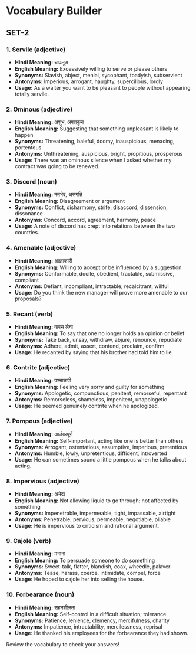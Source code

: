 # Vocabulary Builder

## SET-2

### 1. Servile (adjective)
- **Hindi Meaning:** चापलूस  
- **English Meaning:** Excessively willing to serve or please others  
- **Synonyms:** Slavish, abject, menial, sycophant, toadyish, subservient  
- **Antonyms:** Imperious, arrogant, haughty, supercilious, lordly  
- **Usage:** As a waiter you want to be pleasant to people without appearing totally servile.

### 2. Ominous (adjective)
- **Hindi Meaning:** अशुभ, अपशकुन  
- **English Meaning:** Suggesting that something unpleasant is likely to happen  
- **Synonyms:** Threatening, baleful, doomy, inauspicious, menacing, portentous  
- **Antonyms:** Unthreatening, auspicious, bright, propitious, prosperous  
- **Usage:** There was an ominous silence when I asked whether my contract was going to be renewed.

### 3. Discord (noun)
- **Hindi Meaning:** मतभेद, असंगति  
- **English Meaning:** Disagreement or argument  
- **Synonyms:** Conflict, disharmony, strife, disaccord, dissension, dissonance  
- **Antonyms:** Concord, accord, agreement, harmony, peace  
- **Usage:** A note of discord has crept into relations between the two countries.

### 4. Amenable (adjective)
- **Hindi Meaning:** आज्ञाकारी  
- **English Meaning:** Willing to accept or be influenced by a suggestion  
- **Synonyms:** Conformable, docile, obedient, tractable, submissive, compliant  
- **Antonyms:** Defiant, incompliant, intractable, recalcitrant, willful  
- **Usage:** Do you think the new manager will prove more amenable to our proposals?

### 5. Recant (verb)
- **Hindi Meaning:** वापस लेना  
- **English Meaning:** To say that one no longer holds an opinion or belief  
- **Synonyms:** Take back, unsay, withdraw, abjure, renounce, repudiate  
- **Antonyms:** Adhere, admit, assert, contend, proclaim, confirm  
- **Usage:** He recanted by saying that his brother had told him to lie.

### 6. Contrite (adjective)
- **Hindi Meaning:** पश्चातापी  
- **English Meaning:** Feeling very sorry and guilty for something  
- **Synonyms:** Apologetic, compunctious, penitent, remorseful, repentant  
- **Antonyms:** Remorseless, shameless, impenitent, unapologetic  
- **Usage:** He seemed genuinely contrite when he apologized.

### 7. Pompous (adjective)
- **Hindi Meaning:** आडंबरपूर्ण  
- **English Meaning:** Self-important, acting like one is better than others  
- **Synonyms:** Arrogant, ostentatious, assumptive, imperious, pretentious  
- **Antonyms:** Humble, lowly, unpretentious, diffident, introverted  
- **Usage:** He can sometimes sound a little pompous when he talks about acting.

### 8. Impervious (adjective)
- **Hindi Meaning:** अभेद्य  
- **English Meaning:** Not allowing liquid to go through; not affected by something  
- **Synonyms:** Impenetrable, impermeable, tight, impassable, airtight  
- **Antonyms:** Penetrable, pervious, permeable, negotiable, pliable  
- **Usage:** He is impervious to criticism and rational argument.

### 9. Cajole (verb)
- **Hindi Meaning:** मनाना  
- **English Meaning:** To persuade someone to do something  
- **Synonyms:** Sweet-talk, flatter, blandish, coax, wheedle, palaver  
- **Antonyms:** Tease, harass, coerce, intimidate, compel, force  
- **Usage:** He hoped to cajole her into selling the house.

### 10. Forbearance (noun)
- **Hindi Meaning:** सहनशीलता  
- **English Meaning:** Self-control in a difficult situation; tolerance  
- **Synonyms:** Patience, lenience, clemency, mercifulness, charity  
- **Antonyms:** Impatience, intractability, mercilessness, reprisal  
- **Usage:** He thanked his employees for the forbearance they had shown.


Review the vocabulary to check your answers!
